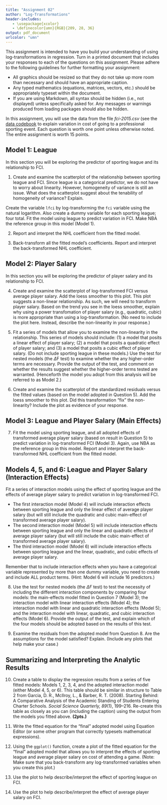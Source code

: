 ```yaml
---
title: "Assignment 02"
author: "Log-Transformations"
header-includes:
   - \usepackage{xcolor}
   - \definecolor{umn}{RGB}{209, 28, 36}
output: pdf_document
urlcolor: "umn"
---
```


This assignment is intended to have you build your understanding of using log-transformations in regression. Turn in a printed document that includes your responses to each of the questions on this assignment. Please adhere to the following guidelines for further formatting your assignment: 

- All graphics should be resized so that they do not take up more room than necessary and should have an appropriate caption.
- Any typed mathematics (equations, matrices, vectors, etc.) should be appropriately typeset within the document.
- If you are using Markdown, all syntax should be hidden (i.e., not displayed) unless specifically asked for. Any messages or warnings produced from loading packages should also be hidden.

In this assignment, you will use the data from the file *fci-2015.csv* (see the [data codebook](http://zief0002.github.io/epsy-8252/data-codebook.html#fci-2015) to explain variation in cost of going to a professional sporting event. Each question is worth one point unless otherwise noted. The entire assignment is worth 15 points.

\rule{0.5\linewidth}{\linethickness}


## Model 1: League

In this section you will be exploring the predictor of sporting league and its relationship to FCI.

1. Create and examine the scatterplot of the relationship between sporting league and FCI. Since league is a categorical predictor, we do not have to worry about linearity. However, homogeneity of variance is still an issue. What does the scatterplot suggest about the tenability of homogeneity of variance? Explain.

Create the variable `lfci` by log-transforming the `fci` variable using the natural logarithm. Also create a dummy variable for each sporting league; four total. Fit the model using league to predict variation in FCI. Make NBA the reference group in this model (Model 1). 

2. Report and interpret the NHL coefficient from the fitted model.

3. Back-transform all the fitted model's coefficients. Report and interpret the back-transformed NHL coefficient. 


## Model 2: Player Salary

In this section you will be exploring the predictor of player salary and its relationship to FCI.

4. Create and examine the scatterplot of log-transformed FCI versus average player salary. Add the loess smoother to this plot. This plot suggests a non-linear relationship. As such, we will need to transform player salary. Based on the trend you see in the loess smoother, explain why using a power transfomation of player salary (e.g., quadratic, cubic) is more appropriate than using a log-transformation. (No need to include the plot here. Instead, describe the non-linearity in your response.)

5. Fit a series of models that allow you to examine the non-linearity in the relationship. This series of models should include: (1) a model that posits a linear effect of player salary; (2) a model that posits a quadratic effect of player salary; and (3) a model that posits a cubic effect of player salary. (Do not include sporting league in these models.) Use the test for nested models (the $\Delta$F test) to examine whether the any higher-order terms are necessary. Provide the output of the test, and comment on whether the results suggest whether the higher-order terms tested are warranted. (Henceforth the model you adopt from this analysis will be referred to as Model 2.)

6. Create and examine the scatterplot of the standardized residuals versus the fitted values (based on the model adopted in Question 5). Add the loess smoother to this plot. Did this transformation "fix" the non-linearity? Include the plot as evidence of your response.


## Model 3: League and Player Salary (Main Effects)

7. Fit the model using sporting league, and all adopted effects of transformed average player salary (based on result in Question 5) to predict variation in log-transformed FCI (Model 3). Again, use NBA as the reference group in this model. Report and interpret the back-transformed NHL coefficient from the fitted model.


## Models 4, 5, and 6: League and Player Salary (Interaction Effects)

Fit a series of interaction models using the effect of sporting league and the effects of average player salary to predict variation in log-transformed FCI.

- The first interaction model (Model 4) will include interaction effects between sporting league and only the linear effect of average player salary (but will still include the quadratic and cubic main-effect of transformed average player salary).
- The second interaction model (Model 5) will include interaction effects between sporting league and only the linear and quadratic effects of average player salary (but will still include the cubic main-effect of transformed average player salary). 
- The third interaction model (Model 6) will include interaction effects between sporting league and the linear, quadratic, and cubic effects of average player salary.

Remember that to include interaction effects when you have a categorical variable represented by more than one dummy variable, you need to create and include ALL product terms. (Hint: Model 6 will include 16 predictors.)

8. Use the test for nested models (the $\Delta F$ test) to test the necessity of including the different interaction components by comparing four models: the main-effects model fitted in Question 7 (Model 3); the interaction model with linear interaction effects (Model 4); the interaction model with linear and quadratic interaction effects (Model 5); and the interaction model with linear, quadratic, and cubic interaction effects (Model 6). Provide the output of the test, and explain which of the four models should be adopted based on the results of this test.

9. Examine the residuals from the adopted model from Question 8. Are the assumptions for the model satisfied? Explain. (Include any plots that help make your case.)

\newpage
## Summarizing and Interpreting the Analytic Results

10. Create a table to display the regression results from a series of five fitted models: Models 1, 2, 3, 4, and the adopted interaction model (either Model 4, 5, or 6). This table should be similar in structure to Table 2 from Garcia, D. R., McIlroy, L., &amp; Barber, R. T. (2008). Starting Behind: A Comparative Analysis of the Academic Standing of Students Entering Charter Schools. _Social Science Quarterly, 89_(1), 199&ndash;216. Re-create this table as closely as you can (including the caption) using the output from the models you fitted above. **(2pts.)**

11. Write the fitted equation for the "final" adopted model using Equation Editor (or some other program that correctly typesets mathematical expressions).

12. Using the `ggplot()` function, create a plot of the fitted equation  for the "final" adopted model that allows you to interpret the effects of sporting league and average player salary on cost of attending a game. (Note: Make sure that you back-transform any log-transformed variables when you create this plot.)

13. Use the plot to help describe/interpret the effect of sporting league on FCI.

14. Use the plot to help describe/interpret the effect of average player salary on FCI.


